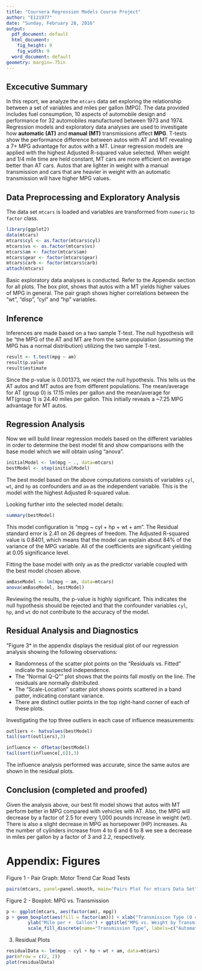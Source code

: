 ```yaml
---
title: "Coursera Regression Models Course Project"
author: "E121977"
date: "Sunday, February 28, 2016"
output:
  pdf_document: default
  html_document:
    fig_height: 9
    fig_width: 9
  word_document: default
geometry: margin=.75in
---
```

## Excecutive Summary 
In this report, we analyze the `mtcars` data set exploring the relationship between a set of variables and miles per gallon (MPG). The data provided includes fuel consumption, 10 aspects of automobile design and performance for 32 automobiles manufactured between 1973 and 1974. Regression models and exploratory data analyses are used to investigate how **automatic (AT)** and **manual (MT)** transmissions affect **MPG**.  T-tests show the performance difference between autos with AT and MT revealing a 7+ MPG advantage for autos with a MT. Linear regression models are applied with the highest Adjusted R-squared value selected. When weight and 1/4 mile time are held constant, MT cars are more efficient on average better than AT cars. Autos that are lighter in weight with a manual transmission and cars that are heavier in weight with an automatic transmission will have higher MPG values. 

## Data Preprocessing and Exploratory Analysis 
The data set `mtcars` is loaded and variables are transformed from `numeric` to `factor` class. 
```r
library(ggplot2)
data(mtcars)
mtcars$cyl <- as.factor(mtcars$cyl)
mtcars$vs <- as.factor(mtcars$vs)
mtcars$am <- factor(mtcars$am)
mtcars$gear <- factor(mtcars$gear)
mtcars$carb <- factor(mtcars$carb)
attach(mtcars)
```
Basic exploratory data analyses is conducted. Refer to the Appendix section for all plots. The box plot, shows that autos with a MT yields higher values of MPG in general. The pair graph shows higher correlations between the "wt", "disp", "cyl" and "hp" variables.  

## Inference  
Inferences are made based on a two sample T-test.  The null hypothesis will be "the MPG of the AT and MT are from the same population (assuming the MPG has a normal distribution) utilizing the two sample T-test.  
```r
result <- t.test(mpg ~ am)
result$p.value
result$estimate
```  
Since the p-value is 0.001373, we reject the null hypothesis. This tells us the AT autos and MT autos are from different populations. The mean/average for AT (group 0) is 17.15 miles per gallon and the mean/average for MT(group 1) is 24.40 miles per gallon. This initially reveals a ~7.25 MPG advantage for MT autos. 

## Regression Analysis  
Now we will build linear regression models based on the different variables in order to determine the best model fit and show comparisons with the base model which we will obtain using "anova".
```r
initialModel <- lm(mpg ~ ., data=mtcars)
bestModel <- step(initialModel) 
```  
The best model based on the above computations consists of variables `cyl`, `wt`, and `hp` as  confounders and `am` as the independent variable.  This is the model with the highest Adjusted R-squared value.

Looking further into the selected model details:  
```r
summary(bestModel)
```  
This model configuration is "mpg ~ cyl + hp + wt + am". The Residual standard error is 2.41 on 26 degrees of freedom. The Adjusted R-squared value is 0.8401, which means that the model can explain about 84% of the variance of the MPG variable. All of the coefficients are significant yielding at 0.05 significance level.    

Fitting the base model with only `am` as the predictor variable coupled with the best model chosen above. 
```r
amBaseModel <- lm(mpg ~ am, data=mtcars)
anova(amBaseModel, bestModel)
```  
Reviewing the results, the p-value is highly significant.  This indicates the null hypothesis should be rejected and that the confounder variables `cyl`, `hp`, and `wt` do not contribute to the accuracy of the model. 

## Residual Analysis and Diagnostics  
"Figure 3* in the appendix displays the residual plot of our regression analysis showing the following observations:

* Randomness of the scatter plot points on the "Residuals vs. Fitted" indicate the suspected independence.
* The "Normal Q-Q"" plot shows that the points fall mostly on the line. The residuals are normally distributed.
* The "Scale-Location" scatter plot shows points scattered in a band patter, indicating constant variance.
* There are distinct outlier points in the top right-hand corner of each of these plots.

Investigating the top three outliers in each case of influence measurements:
```r
outliers <- hatvalues(bestModel)
tail(sort(outliers),3)
```

```r
influence <- dfbetas(bestModel)
tail(sort(influence[,6]),3)
```
The influence analysis performed was accurate, since the same autos are shown in the residual plots.

## Conclusion  (completed and proofed)
Given the analysis above, our best fit model shows that autos with MT perform better in MPG compared with vehicles with AT. Also, the MPG will decrease by a factor of 2.5 for every 1,000 pounds increase in weight (wt). There is also a slight decrease in MPG as horsepower (HP) increases. As the number of cylinders increase from 4 to 6 and 6 to 8 we see a decrease in miles per gallon by a factor of 3 and 2.2, respectively. 
\newpage

# Appendix: Figures
Figure 1 - Pair Graph: Motor Trend Car Road Tests
```r
pairs(mtcars, panel=panel.smooth, main="Pairs Plot for mtcars Data Set")
``` 
\newpage

Figure 2 - Boxplot: MPG vs. Transmission  
```r
p <- ggplot(mtcars, aes(factor(am), mpg))
p + geom_boxplot(aes(fill = factor(am))) + xlab("Transmission Type (0 = Automatic, 1 = Manual)") + 
        ylab("Mile per +  Gallon") + ggtitle("MPG vs. Weight by Transmission") + 
        scale_fill_discrete(name="Transmission Type", labels=c("Automatic", "Manual"))
```  
\newpage

3. Residual Plots
```r
residualData <- lm(mpg ~ cyl + hp + wt + am, data=mtcars)
par(mfrow = c(2, 2))
plot(residualData)

```  
